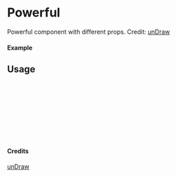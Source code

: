 
<Meta of={Powerful} title="unDraw/Powerful" />

# Powerful

Powerful component with different props.
Credit: [unDraw](https://undraw.co/illustrations)

#### Example

<Canvas of={Powerful.Primary} />

## Usage

```ts
import { Powerful } from "yadl-ui";

const Example = () => {
  return (
      <Powerful />
  );
};

export default Example;
```

#### Credits
[unDraw](https://undraw.co/illustrations)
